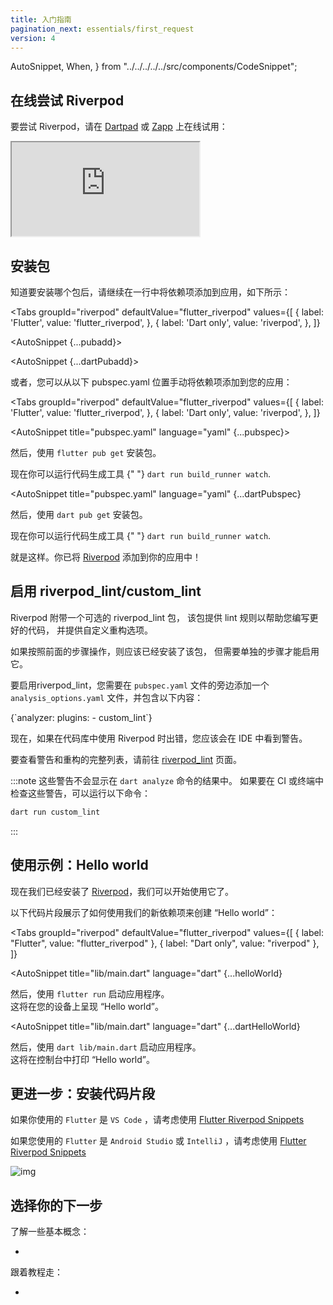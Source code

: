 ```yaml
---
title: 入门指南
pagination_next: essentials/first_request
version: 4
---
```


  AutoSnippet,
  When,
} from "../../../../../src/components/CodeSnippet";

<!---
## Try Riverpod online
-->
## 在线尝试 Riverpod

<!---
To get a feel of Riverpod, try it online on [Dartpad](https://dartpad.dev/?null_safety=true&id=ef06ab3ce0b822e6cc5db0575248e6e2)
or on [Zapp](https://zapp.run/new):
-->
要尝试 Riverpod，请在 [Dartpad](https://dartpad.dev/?null_safety=true&id=ef06ab3ce0b822e6cc5db0575248e6e2) 
或 [Zapp](https://zapp.run/new) 上在线试用：

<iframe
  src="https://zapp.run/edit/zv2060sv306?theme=dark&lazy=false"
  style={{ width: "100%", border: 0, overflow: "hidden", aspectRatio: "1.5" }}
></iframe>

<!---
## Installing the package
-->
## 安装包

<!---
Once you know what package you want to install, proceed to add the dependency to your app in a single line like this:
-->
知道要安装哪个包后，请继续在一行中将依赖项添加到应用，如下所示：

<Tabs
  groupId="riverpod"
  defaultValue="flutter_riverpod"
  values={[
    { label: 'Flutter', value: 'flutter_riverpod', },
    { label: 'Dart only', value: 'riverpod', },
  ]}
>
<TabItem value="flutter_riverpod">

<AutoSnippet {...pubadd}></AutoSnippet>

</TabItem>

<TabItem value="riverpod">

<AutoSnippet {...dartPubadd}></AutoSnippet>

</TabItem>

</Tabs>

<!---
Alternatively, you can manually add the dependency to your app from within your `pubspec.yaml`:
-->
或者，您可以从以下 pubspec.yaml 位置手动将依赖项添加到您的应用：

<Tabs
  groupId="riverpod"
  defaultValue="flutter_riverpod"
  values={[
    { label: 'Flutter', value: 'flutter_riverpod', },
    { label: 'Dart only', value: 'riverpod', },
  ]}
>
<TabItem value="flutter_riverpod">

<AutoSnippet title="pubspec.yaml" language="yaml" {...pubspec}></AutoSnippet>

<!---
Then, install packages with `flutter pub get`.
-->
然后，使用 `flutter pub get` 安装包。

<!---
<When codegen={true}>
  You can now run the code-generator with{" "}
  <code>dart run build_runner watch</code>.
</When>
-->
<When codegen={true}>
  现在你可以运行代码生成工具 {" "} 
  <code>dart run build_runner watch</code>.
</When>

</TabItem>
<TabItem value="riverpod">

<AutoSnippet
  title="pubspec.yaml"
  language="yaml"
  {...dartPubspec}
></AutoSnippet>

<!---
Then, install packages with `dart pub get`.
-->
然后，使用 `dart pub get` 安装包。

<!---
<When codegen={true}>
  You can now run the code-generator with{" "}
  <code>flutter pub run build_runner watch</code>.
</When>
-->
<When codegen={true}>
  现在你可以运行代码生成工具 {" "} 
  <code>dart run build_runner watch</code>.
</When>

</TabItem>
</Tabs>

<!---
That's it. You've added [Riverpod] to your app!
-->
就是这样。你已将 [Riverpod] 添加到你的应用中！

<!---
## Enabling riverpod_lint/custom_lint
-->
## 启用 riverpod_lint/custom_lint

<!---
Riverpod comes with an optional [riverpod_lint]
package that provides lint rules to help you write better code, and
provide custom refactoring options.
-->
Riverpod 附带一个可选的 riverpod_lint 包，
该包提供 lint 规则以帮助您编写更好的代码，
并提供自定义重构选项。

<!---
The package should already be installed if you followed the previous steps, but a
separate step is necessary to enable it.
-->
如果按照前面的步骤操作，则应该已经安装了该包，
但需要单独的步骤才能启用它。

<!---
To enable [riverpod_lint], you need add an `analysis_options.yaml` placed next to
your `pubspec.yaml` and include the following:
-->
要启用riverpod_lint，您需要在 `pubspec.yaml` 文件的旁边添加一个
`analysis_options.yaml` 文件，并包含以下内容：

<CodeBlock language="yaml" title="analysis_options.yaml">
  {`analyzer:
  plugins:
    - custom_lint`}
</CodeBlock>

<!---
You should now see warnings in your IDE if you made mistakes when using Riverpod
in your codebase.
-->
现在，如果在代码库中使用 Riverpod 时出错，您应该会在 IDE 中看到警告。

<!---
To see the full list of warnings and refactorings, head to the [riverpod_lint] page.
-->
要查看警告和重构的完整列表，请前往 [riverpod_lint] 页面。

<!---
:::note
Those warnings will not show-up in the `dart analyze` command.  
If you want to check those warnings in the CI/terminal, you can run the following:
-->
:::note
这些警告不会显示在 `dart analyze` 命令的结果中。
如果要在 CI 或终端中检查这些警告，可以运行以下命令：

```sh
dart run custom_lint
```

:::

<!---
## Usage example: Hello world
-->
## 使用示例：Hello world

<!---
Now that we have installed [Riverpod], we can start using it.
-->
现在我们已经安装了 [Riverpod]，我们可以开始使用它了。

<!---
The following snippets showcase how to use our new dependency to make a "Hello world":
-->
以下代码片段展示了如何使用我们的新依赖项来创建 “Hello world”：


<Tabs
  groupId="riverpod"
  defaultValue="flutter_riverpod"
  values={[
    { label: "Flutter", value: "flutter_riverpod" },
    { label: "Dart only", value: "riverpod" },
  ]}
>
<TabItem value="flutter_riverpod">

<AutoSnippet
  title="lib/main.dart"
  language="dart"
  {...helloWorld}
></AutoSnippet>

<!---
Then, start the application with `flutter run`.  
This will render "Hello world" on your device.
-->
然后，使用 `flutter run` 启动应用程序。  
这将在您的设备上呈现 “Hello world”。

</TabItem>
<TabItem value="riverpod">

<AutoSnippet
  title="lib/main.dart"
  language="dart"
  {...dartHelloWorld}
></AutoSnippet>

<!---
Then, start the application with `dart lib/main.dart`.  
This will print "Hello world" in the console.
-->
然后，使用 `dart lib/main.dart` 启动应用程序。  
这将在控制台中打印 “Hello world”。

</TabItem>
</Tabs>

<!---
## Going further: Installing code snippets
-->
## 更进一步：安装代码片段

<!---
If you are using `Flutter` and `VS Code` , consider using [Flutter Riverpod Snippets](https://marketplace.visualstudio.com/items?itemName=robert-brunhage.flutter-riverpod-snippets)
-->
如果你使用的 `Flutter` 是 `VS Code` ，请考虑使用 [Flutter Riverpod Snippets](https://marketplace.visualstudio.com/items?itemName=robert-brunhage.flutter-riverpod-snippets)

<!---
If you are using `Flutter` and `Android Studio` or `IntelliJ`, consider using [Flutter Riverpod Snippets](https://plugins.jetbrains.com/plugin/14641-flutter-riverpod-snippets)
-->
如果您使用的 `Flutter` 是 `Android Studio` 或 `IntelliJ` ，请考虑使用 [Flutter Riverpod Snippets](https://plugins.jetbrains.com/plugin/14641-flutter-riverpod-snippets)

![img](/img/snippets/greetingProvider.gif)

<!---
## Choose your next step
-->
## 选择你的下一步

<!---
Learn some basic concepts:
-->
了解一些基本概念：

- <Link documentID="concepts/providers" />

<!---
Follow a cookbook:
-->
跟着教程走：

- <Link documentID="cookbooks/testing" />

[riverpod]: https://github.com/rrousselgit/riverpod
[hooks_riverpod]: https://pub.dev/packages/hooks_riverpod
[flutter_riverpod]: https://pub.dev/packages/flutter_riverpod
[flutter_hooks]: https://github.com/rrousselGit/flutter_hooks
[riverpod_lint]: https://pub.dev/packages/riverpod_lint
